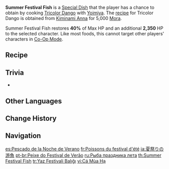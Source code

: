 {{Food Infobox
|id              = 108302
|image           = Item Summer Festival Fish.png
|description     = Watching the fireworks, your hands full of the snacks Yoimiya's given you, her carefree, child-like laughter in your ear as the pyrotechnic burst overhead... Amid this unique symphony of sounds, the plump goldfish in your hand almost looks like it might start swimming at any moment...
|type            = Recovery Dishes
|effectType      = Healing
|effect          = Restores '''40'''% of Max HP and an additional '''2,350''' HP to the selected character.
|eff_att1        = HP Restore
|eff_att2        = HP Restore Percent
|eff_att3        = HP Restore Fixed
|quality         = 3
|base            = Tricolor Dango
|character       = Yoimiya
}}
'''Summer Festival Fish''' is a [[Special Dish]] that the player has a chance to obtain by cooking [[Tricolor Dango]] with [[Yoimiya]]. The [[recipe]] for Tricolor Dango is obtained from [[Kiminami Anna]] for 5,000 [[Mora]].

Summer Festival Fish restores '''40%''' of Max HP and an additional '''2,350''' HP to the selected character. Like most foods, this cannot target other players' characters in [[Co-Op Mode]].

==Recipe==
{{Recipe
|type = Cooking
|character = Yoimiya
|Milk = 2
|Snapdragon = 2
|Sakura Bloom = 2
|Rice = 1
|sort = Milk;Snapdragon;Sakura Bloom;Rice
}}

==Trivia==
* {{Mail Attachments by Category List}}

==Other Languages==
{{Other Languages
|en      = Summer Festival Fish
|zhs     = 夏祭游鱼
|zhs_rm  = Xiàjì Yóuyú
|zht     = 夏祭游魚
|zht_rm  = Xiàjì Yóuyú
|zh_tl   = Summer Festival Fish
|ja      = 夏祭りの游魚
|ja_rm   = Natsumatsuri no Yuugyo
|ja_tl   = Summer Festival Fish
|ko      = 여름 축제의 유어(游魚)
|ko_rm   = Yeoreum Chukje-ui Yu'eo
|ko_tl   = Summer Festival Fish
|es      = Pescado de la Noche de Verano
|es_tl   = Summer Night Fish
|fr      = Poissons du festival d'été
|fr_tl   = Summer Festival Fish
|ru      = Рыба праздника лета
|ru_tl   = Summer Festival Fish
|th      = Summer Festival Fish
|vi      = Cá Mùa Hạ
|vi_tl   = Summer Fish
|de      = Sommerfest-Fisch
|de_tl   = Summer Festival Fish
|id      = Summer Festival Fish
|pt      = Peixe do Festival de Verão
|pt_tl   = 
|tr      = Yaz Festivali Balığı
|tr_tl   = Summer Festival Fish
|it      = Pesce del Festival d'estate
|it_tl   = 
}}

==Change History==
{{Change History|2.0}}

==Navigation==
{{Food Navbox|type=Special Dishes}}

[[es:Pescado de la Noche de Verano]]
[[fr:Poissons du festival d'été]]
[[ja:夏祭りの游魚]]
[[pt-br:Peixe do Festival de Verão]]
[[ru:Рыба праздника лета]]
[[th:Summer Festival Fish]]
[[tr:Yaz Festivali Balığı]]
[[vi:Cá Mùa Hạ]]